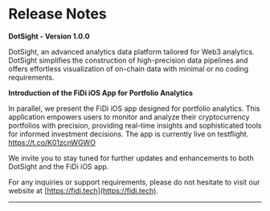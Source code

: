 # Release Notes

**DotSight - Version 1.0.0**

DotSight, an advanced analytics data platform tailored for Web3 analytics. DotSight simplifies the construction of high-precision data pipelines and offers effortless visualization of on-chain data with minimal or no coding requirements.

**Introduction of the FiDi iOS App for Portfolio Analytics**

In parallel, we present the FiDi iOS app designed for portfolio analytics. This application empowers users to monitor and analyze their cryptocurrency portfolios with precision, providing real-time insights and sophisticated tools for informed investment decisions. The app is currently live on testflight. https://t.co/K01zcnWGWO

We invite you to stay tuned for further updates and enhancements to both DotSight and the FiDi iOS app.

For any inquiries or support requirements, please do not hesitate to visit our website at [https://fidi.tech](https://fidi.tech).

---
